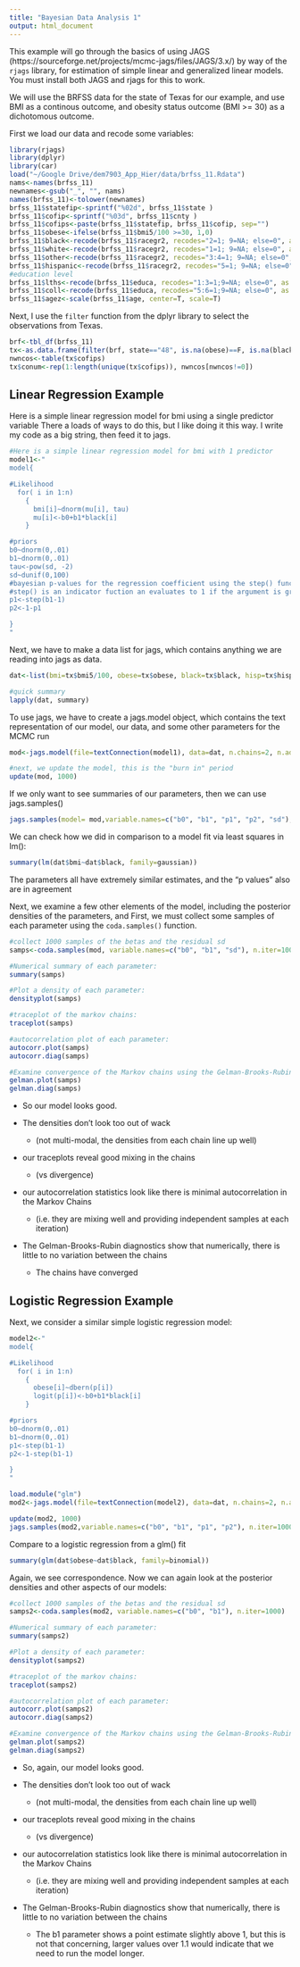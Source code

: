 ```yaml
---
title: "Bayesian Data Analysis 1"
output: html_document
---
```


This example will go through the basics of using JAGS (https://sourceforge.net/projects/mcmc-jags/files/JAGS/3.x/) by way of the `rjags` library, for estimation of simple linear and generalized linear models. You must install both JAGS and rjags for this to work.

We will use the BRFSS data for the state of Texas for our example, and use BMI as a continous outcome, and obesity status outcome (BMI >= 30) as a dichotomous outcome.

First we load our data and recode some variables:
```r
library(rjags)
library(dplyr)
library(car)
load("~/Google Drive/dem7903_App_Hier/data/brfss_11.Rdata")
nams<-names(brfss_11)
newnames<-gsub("_", "", nams)
names(brfss_11)<-tolower(newnames)
brfss_11$statefip<-sprintf("%02d", brfss_11$state )
brfss_11$cofip<-sprintf("%03d", brfss_11$cnty )
brfss_11$cofips<-paste(brfss_11$statefip, brfss_11$cofip, sep="")
brfss_11$obese<-ifelse(brfss_11$bmi5/100 >=30, 1,0)
brfss_11$black<-recode(brfss_11$racegr2, recodes="2=1; 9=NA; else=0", as.factor.result=F)
brfss_11$white<-recode(brfss_11$racegr2, recodes="1=1; 9=NA; else=0", as.factor.result=F)
brfss_11$other<-recode(brfss_11$racegr2, recodes="3:4=1; 9=NA; else=0", as.factor.result=F)
brfss_11$hispanic<-recode(brfss_11$racegr2, recodes="5=1; 9=NA; else=0", as.factor.result=F)
#education level
brfss_11$lths<-recode(brfss_11$educa, recodes="1:3=1;9=NA; else=0", as.factor.result=F)
brfss_11$coll<-recode(brfss_11$educa, recodes="5:6=1;9=NA; else=0", as.factor.result=F)
brfss_11$agez<-scale(brfss_11$age, center=T, scale=T)
```

Next, I use the `filter` function from the dplyr library to select the observations from Texas.
```r
brf<-tbl_df(brfss_11)
tx<-as.data.frame(filter(brf, state=="48", is.na(obese)==F, is.na(black)==F, is.na(lths)==F))
nwncos<-table(tx$cofips)
tx$conum<-rep(1:length(unique(tx$cofips)), nwncos[nwncos!=0])
```

## Linear Regression Example
Here is a simple linear regression model for bmi using a single predictor variable
There a loads of ways to do this, but I like doing it this way.
I write my code as a big string, then feed it to jags.

```r
#Here is a simple linear regression model for bmi with 1 predictor
model1<-"
model{

#Likelihood
  for( i in 1:n)
    {
      bmi[i]~dnorm(mu[i], tau)
      mu[i]<-b0+b1*black[i]
    }

#priors
b0~dnorm(0,.01)
b1~dnorm(0,.01)
tau<-pow(sd, -2)
sd~dunif(0,100)
#bayesian p-values for the regression coefficient using the step() function
#step() is an indicator fuction an evaluates to 1 if the argument is greater than 0, 0 otherwise
p1<-step(b1-1)
p2<-1-p1

}
"
```

Next, we have to make a data list for jags, which contains anything we are reading into jags as data.
```r
dat<-list(bmi=tx$bmi5/100, obese=tx$obese, black=tx$black, hisp=tx$hispanic, lths=tx$lths, coll=tx$coll, age=tx$agez, n=length(tx$obese),cofips=tx$conum, ncos=length(unique(tx$cofips)))

#quick summary
lapply(dat, summary)
```

To use jags, we have to create a jags.model object, which contains the text representation of our model, our data, and some other parameters for the MCMC run

```r
mod<-jags.model(file=textConnection(model1), data=dat, n.chains=2, n.adapt=1000)

#next, we update the model, this is the "burn in" period
update(mod, 1000)
```

If we only want to see summaries of our parameters, then we can use jags.samples()
```r
jags.samples(model= mod,variable.names=c("b0", "b1", "p1", "p2", "sd"), n.iter=1000 )
```

We can check how we did in comparison to a model fit via least squares in lm():
```r
summary(lm(dat$bmi~dat$black, family=gaussian))
```
The parameters all have extremely similar estimates, and the "p values" also are in agreement

Next, we examine a few other elements of the model, including the posterior densities of the parameters, and
First, we must collect some samples of each parameter using the `coda.samples()` function.
```r
#collect 1000 samples of the betas and the residual sd
samps<-coda.samples(mod, variable.names=c("b0", "b1", "sd"), n.iter=1000)

#Numerical summary of each parameter:
summary(samps)

#Plot a density of each parameter:
densityplot(samps)

#traceplot of the markov chains:
traceplot(samps)

#autocorrelation plot of each parameter:
autocorr.plot(samps)
autocorr.diag(samps)

#Examine convergence of the Markov chains using the Gelman-Brooks-Rubin diagnostic
gelman.plot(samps)
gelman.diag(samps)
```

* So our model looks good. 

* The densities don't look too out of wack

    + (not multi-modal, the densities from each chain line up well)
    
* our traceplots reveal good mixing in the chains 

    + (vs divergence) 
    
* our autocorrelation statistics look like there is minimal autocorrelation in the Markov Chains

    + (i.e. they are mixing well and providing independent samples at each iteration)
    
* The Gelman-Brooks-Rubin diagnostics show that numerically, there is little to no variation between the chains

    + The chains have converged
    
  
## Logistic Regression Example
Next, we consider a similar simple logistic regression model:
```r
model2<-"
model{

#Likelihood
  for( i in 1:n)
    {
      obese[i]~dbern(p[i])
      logit(p[i])<-b0+b1*black[i]
    }

#priors
b0~dnorm(0,.01)
b1~dnorm(0,.01)
p1<-step(b1-1)
p2<-1-step(b1-1)

}
"

load.module("glm")
mod2<-jags.model(file=textConnection(model2), data=dat, n.chains=2, n.adapt=1000)

update(mod2, 1000)
jags.samples(mod2,variable.names=c("b0", "b1", "p1", "p2"), n.iter=1000 )
```

Compare to a logistic regression from a glm() fit
```r
summary(glm(dat$obese~dat$black, family=binomial))
```

Again, we see correspondence. Now we can again look at the posterior densities and other aspects of our models:
```r
#collect 1000 samples of the betas and the residual sd
samps2<-coda.samples(mod2, variable.names=c("b0", "b1"), n.iter=1000)

#Numerical summary of each parameter:
summary(samps2)

#Plot a density of each parameter:
densityplot(samps2)

#traceplot of the markov chains:
traceplot(samps2)

#autocorrelation plot of each parameter:
autocorr.plot(samps2)
autocorr.diag(samps2)

#Examine convergence of the Markov chains using the Gelman-Brooks-Rubin diagnostic
gelman.plot(samps2)
gelman.diag(samps2)
```

* So, again, our model looks good. 

* The densities don't look too out of wack

    + (not multi-modal, the densities from each chain line up well)
    
* our traceplots reveal good mixing in the chains 

    + (vs divergence) 
    
* our autocorrelation statistics look like there is minimal autocorrelation in the Markov Chains

    + (i.e. they are mixing well and providing independent samples at each iteration)
    
* The Gelman-Brooks-Rubin diagnostics show that numerically, there is little to no variation between the chains

    + The b1 parameter shows a point estimate slightly above 1, but this is not that concerning, larger values over 1.1 would indicate that we need to run the model longer.



